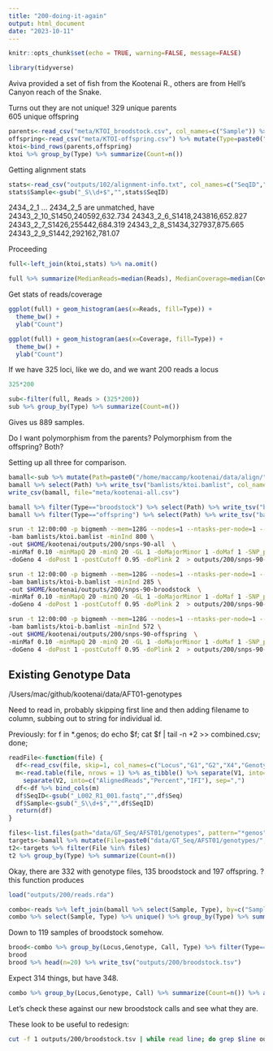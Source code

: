 ```yaml
---
title: "200-doing-it-again"
output: html_document
date: "2023-10-11"
---
```


```r
knitr::opts_chunk$set(echo = TRUE, warning=FALSE, message=FALSE)
```

```r
library(tidyverse)
```

Aviva provided a set of fish from the Kootenai R., others are from Hell's Canyon reach of the Snake.    

Turns out they are not unique!
329 unique parents   
605 unique offspring

```r
parents<-read_csv("meta/KTOI_broodstock.csv", col_names=c("Sample")) %>% mutate(Type=paste0("broodstock")) %>% unique()
offspring<-read_csv("meta/KTOI-offspring.csv") %>% mutate(Type=paste0("offspring")) %>% unique()
ktoi<-bind_rows(parents,offspring) 
ktoi %>% group_by(Type) %>% summarize(Count=n())
```

Getting alignment stats

```r
stats<-read_csv("outputs/102/alignment-info.txt", col_names=c("SeqID","Reads","Coverage"))
stats$Sample<-gsub("_S\\d+$","",stats$SeqID)
```

2434_2_1 ... 2434_2_5 are unmatched, have 
24343_2_10_S1450,240592,632.734
24343_2_6_S1418,243816,652.827
24343_2_7_S1426,255442,684.319
24343_2_8_S1434,327937,875.665
24343_2_9_S1442,292162,781.07

Proceeding
```r
full<-left_join(ktoi,stats) %>% na.omit()
```


```r
full %>% summarize(MedianReads=median(Reads), MedianCoverage=median(Coverage))
```

Get stats of reads/coverage
```r
ggplot(full) + geom_histogram(aes(x=Reads, fill=Type)) +
  theme_bw() +
  ylab("Count")

ggplot(full) + geom_histogram(aes(x=Coverage, fill=Type)) +
  theme_bw() +
  ylab("Count")

```

If we have 325 loci, like we do, and we want 200 reads a locus

```r
325*200
```

```r
sub<-filter(full, Reads > (325*200)) 
sub %>% group_by(Type) %>% summarize(Count=n())
```

Gives us 889 samples.

Do I want polymorphism from the parents? Polymorphism from the offspring? Both?

Setting up all three for comparison.

```r
bamall<-sub %>% mutate(Path=paste0("/home/maccamp/kootenai/data/align/",SeqID,".sort.bam"))
bamall %>% select(Path) %>% write_tsv("bamlists/ktoi.bamlist", col_names = FALSE)
write_csv(bamall, file="meta/kootenai-all.csv")

bamall %>% filter(Type=="broodstock") %>% select(Path) %>% write_tsv("bamlists/ktoi-b.bamlist", col_names = FALSE)
bamall %>% filter(Type=="offspring") %>% select(Path) %>% write_tsv("bamlists/ktoi-o.bamlist", col_names = FALSE)

```

```sh
srun -t 12:00:00 -p bigmemh --mem=128G --nodes=1 --ntasks-per-node=1 --cpus-per-task=12 $HOME/angsd/angsd -nthreads 24 \
-bam bamlists/ktoi.bamlist -minInd 800 \
-out $HOME/kootenai/outputs/200/snps-90-all  \
-minMaf 0.10 -minMapQ 20 -minQ 20 -GL 1 -doMajorMinor 1 -doMaf 1 -SNP_pval 1e-6 \
-doGeno 4 -doPost 1 -postCutoff 0.95 -doPlink 2  > outputs/200/snps-90-all.out 2> outputs/200/snps-90-all.err &

srun -t 12:00:00 -p bigmemh --mem=128G --nodes=1 --ntasks-per-node=1 --cpus-per-task=12 $HOME/angsd/angsd -nthreads 24 \
-bam bamlists/ktoi-b.bamlist -minInd 285 \
-out $HOME/kootenai/outputs/200/snps-90-broodstock  \
-minMaf 0.10 -minMapQ 20 -minQ 20 -GL 1 -doMajorMinor 1 -doMaf 1 -SNP_pval 1e-6 \
-doGeno 4 -doPost 1 -postCutoff 0.95 -doPlink 2  > outputs/200/snps-90-broodstock.out 2> outputs/200/snps-90-broodstock.err &

srun -t 12:00:00 -p bigmemh --mem=128G --nodes=1 --ntasks-per-node=1 --cpus-per-task=12 $HOME/angsd/angsd -nthreads 24 \
-bam bamlists/ktoi-b.bamlist -minInd 572 \
-out $HOME/kootenai/outputs/200/snps-90-offspring  \
-minMaf 0.10 -minMapQ 20 -minQ 20 -GL 1 -doMajorMinor 1 -doMaf 1 -SNP_pval 1e-6 \
-doGeno 4 -doPost 1 -postCutoff 0.95 -doPlink 2  > outputs/200/snps-90-offspring.out 2> outputs/200/snps-90-offspring.err &

```


## Existing Genotype Data

/Users/mac/github/kootenai/data/AFT01-genotypes

Need to read in, probably skipping first line and then adding filename to column, subbing out to string for individual id.   


Previously: 
 for f in *.genos; do echo $f; cat $f | tail -n +2 >> combined.csv; done;
 
```r
readFile<-function(file) {
  df<-read_csv(file, skip=1, col_names=c("Locus","G1","G2","X4","Genotype","Call","X7","X8","X9","X10","X11","X12","X13"))
  m<-read.table(file, nrows = 1) %>% as_tibble() %>% separate(V1, into=c("Seq","Reads","T"), sep=",") %>% 
    separate(V2, into=c("AlignedReads","Percent","IFI"), sep=",")
  df<-df %>% bind_cols(m)
  df$SeqID<-gsub("_L002_R1_001.fastq","",df$Seq)
  df$Sample<-gsub("_S\\d+$","",df$SeqID)
  return(df)
}
```

```r
files<-list.files(path="data/GT_Seq/AFST01/genotypes", pattern="*genos", full.names= TRUE)
targets<-bamall %>% mutate(File=paste0("data/GT_Seq/AFST01/genotypes/", SeqID,"_L002_R1_001.genos"))
t2<-targets %>% filter(File %in% files) 
t2 %>% group_by(Type) %>% summarize(Count=n())
```
Okay, there are 332 with genotype files, 135 broodstock and 197 offspring. ? this function produces


```r
load("outputs/200/reads.rda")
```


```r
combo<-reads %>% left_join(bamall %>% select(Sample, Type), by=c("Sample"="Sample")) 
combo %>% select(Sample, Type) %>% unique() %>% group_by(Type) %>% summarize(Count=n())
```

Down to 119 samples of broodstock somehow.

```r
brood<-combo %>% group_by(Locus,Genotype, Call, Type) %>% filter(Type=="broodstock") %>% summarize(Count=n()) %>% arrange(-Count)
brood
brood %>% head(n=20) %>% write_tsv("outputs/200/broodstock.tsv")
```

Expect 314 things, but have 348.
```r
combo %>% group_by(Locus,Genotype, Call) %>% summarize(Count=n()) %>% arrange(-Count) 
```

Let's check these against our new broodstock calls and see what they are. 

These look to be useful to redesign:


```sh
cut -f 1 outputs/200/broodstock.tsv | while read line; do grep $line outputs/200/snps-90-broodstock.tped | cut -f 1-2; done;
```